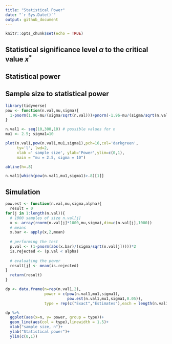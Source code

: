 ```yaml
---
title: "Statistical Power"
date: "`r Sys.Date()`"
output: github_document
---
```


```r
knitr::opts_chunk$set(echo = TRUE)
```

## Statistical significance level $\alpha$ to the critical value $x^*$

## Statistical power

## Sample size to statistical power

```r
library(tidyverse)
pow <- function(n.val,mu,sigma){
  1-pnorm(1.96-mu/(sigma/sqrt(n.val)))+pnorm(-1.96-mu/(sigma/sqrt(n.val)))
}

n.val1 <- seq(10,300,10) # possible values for n
mu1 <- 2.5; sigma1=10

plot(n.val1,pow(n.val1,mu1,sigma1),pch=16,col='darkgreen',
     ty='l', lwd=2,
     xlab =' sample size', ylab='Power',ylim=c(0,1),
     main = "mu = 2.5, sigma = 10")

abline(h=.8)

n.val1[which(pow(n.val1,mu1,sigma1)>.8)[1]]
```

## Simulation

```r
pow.est <- function(n.val,mu,sigma,alpha){
  result = 0
for(j in 1:length(n.val)){
  # 1000 samples of size n.val[j]
  x <- array(rnorm(n.val[j]*1000,mu,sigma),dim=c(n.val[j],1000))
  # means
  x.bar <- apply(x,2,mean)
  
  # performing the test
  p.val <- (1-pnorm(abs(x.bar)/(sigma/sqrt(n.val[j]))))*2
  is.rejected <- (p.val < alpha)
  
  # evaluating the power
  result[j] <- mean(is.rejected)
}
  return(result)
}

dp <- data.frame(n=rep(n.val1,2),
                 power = c(pow(n.val1,mu1,sigma1),
                           pow.est(n.val1,mu1,sigma1,0.05)),
                 type = rep(c("Exact","Estimates"),each = length(n.val1)))

dp %>%
  ggplot(aes(x=n, y= power, group = type))+
  geom_line(aes(col = type),linewidth = 1.5)+
  xlab("sample size, n")+
  ylab("Statistical power")+
  ylim(c(0,1))
```


